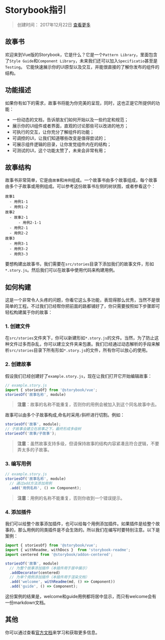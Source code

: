 
<Meta title="故事书|简介" />

Storybook指引
============

> 创建时间： 2017年12月22日 [查看更多](https://storybook.js.org "查阅Storybook相关资料")

## 故事书

欢迎来到Vue版的Storybook，它是什么？它是一个`Pattern Library`，里面包含了`Style Guide`和`Component Library`，未来我们还可以加入`Specificatio`甚至是`Testing`。
它能快速展示你的UI原型以及交互，并能很直接的了解你发布的组件的结构。

## 功能描述

如果你有如下的需求，故事书将能为你完美的呈现，同时，这也正是它所提供的功能：

- 一份动态的文档，告诉朋友们如何开始以及一些约定和规范；
- 展示你的UI组件或者界面，直观的讨论那些可以改进的地方；
- 可执行的交互，让你充分了解组件的功能；
- 可调控的UI，让我们知道哪些改变是值得尝试的；
- 可展示组件逻辑的目录，让你发觉组件内在的结构；
- 可测试的UI，这个功能太赞了，未来会非常有用；

## 故事结构

故事书非常简单，它是由`故事`和`用例`组成。一个故事书由多个故事组成，每个故事由多个子故事或用例组成。可以参考这份故事书左侧的树状图，或者参看这个：

```shell
故事1
  - 用例1-1
  - 用例1-2
故事2
  - 故事2-1
      - 用例2-1-1
  - 用例2-1
  - 用例2-2
故事3
  - 用例3-1
  - 用例3-2
  - 用例3-3
```

要想构建出故事书，我们需要在`src/stories`目录下添加我们的故事文件，形如`*.story.js`。然后我们可以在故事中使用代码来构建用例。 

## 如何构建

这是一个非常令人头疼的问题，你看它这么多功能，表现得那么优秀，当然不是很简单的工程。不过我们已经帮你把前面的路都铺好了，你只需要按照如下步骤即可轻松构建属于你的故事：

### 1. 创建文件

在`src/stories`文件夹下，你可以新建形如`*.story.js`的文件。当然，为了防止这种文件过多而杂乱，你可以建立文件夹来包裹。我们已经通过动态解析的手段来解析`src/stories`目录下所有形如`*.story.js`的文件，所有你可以放心的使用。

### 2. 创建故事

假设我们已经创建好了`example.story.js`，现在让我们打开它开始编辑故事：

```javascript
// example.story.js
import { storiesOf} from '@storybook/vue';
storiesOf('故事名称', module)
```

> **注意**：故事的名称不能重复，否则你的用例会被加入到这个同名故事中去。

故事可以由多个子故事构成,命名时采用`/`斜杆进行切割。例如：

```javascript
storiesOf('故事', module);
// 子故事会建立在故事之下，最终形成多级树
storiesOf('故事/子故事');
```

> **注意**：虽然故事支持多级，但请保持故事的结构内容紧凑且符合逻辑，不要弄太多的子故事。

### 3. 编写用例

```javascript
// example.story.js
storiesOf('故事名称', module)
  // 通过add方法添加用例
  .add('用例名称', () => Component);
```

> **注意**：用例的名称不能重复，否则你收到一个错误提示。

### 4. 添加插件

我们可以给整个故事添加插件，也可以给每个用例添加插件。如果插件是给整个故事的，那么用例的同类插件是不会生效的。所以我们在编写时要特别注意。以下是案例：

```javascript
import { storiesOf} from '@storybook/vue';
import { withReadme, withDocs }  from 'storybook-readme';
import centered from '@storybook/addon-centered';

storiesOf('故事', module)
  // 为整个故事添加插件（本插件用于居中展示）
  .addDecorator(centered)
  // 为单个用例添加插件（本插件用于渲染文档）
  .add('welcome', withReadme(md, () => Component))
  .add('guide', () => Component);
```

这份案例的结果是，welcome和guide用例都将居中显示，而只有welcome会有一份markdown文档。

## 其他

你可以通过查看[官方文档](https://storybook.js.org/ "Storybook官网")来学习和获取更多信息。